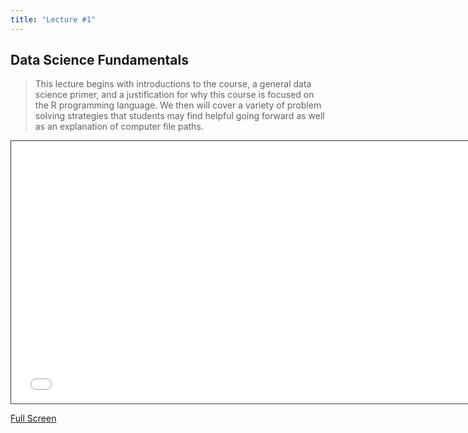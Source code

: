 ```yaml
---
title: "Lecture #1"
---
```


## Data Science Fundamentals

> This lecture begins with introductions to the course, a general data science primer, and a justification for why this course is focused on the R programming language. We then will cover a variety of problem solving strategies that students may find helpful going forward as well as an explanation of computer file paths.

```{=html}
<iframe class="slide-deck" src="slides_1a.html" height="420" width="750" style="border: 1px solid #2e3846;"></iframe>
```

[Full Screen](slides_1a.qmd)
